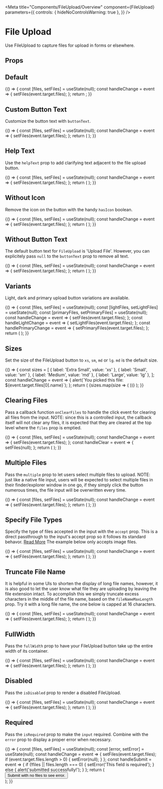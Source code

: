 
<Meta
  title="Components/FileUpload/Overview"
  component={FileUpload}
  parameters={{
    controls: { hideNoControlsWarning: true },
  }}
/>

# File Upload

Use FileUpload to capture files for upload in forms or elsewhere.

<Canvas isExpanded>
  <FileUpload labelText="My File" id="demoFileUpload" />
</Canvas>

## Props

<ArgsTable of={FileUpload} />

## Default

<Canvas>
  <Story name="Default">
    {() => {
      const [files, setFiles] = useState(null);
      const handleChange = event => {
        setFiles(event.target.files);
      };
      return <FileUpload labelText="My File" id="myFile" onChange={handleChange} files={files} />;
    }}
  </Story>
</Canvas>

## Custom Button Text

Customize the button text with `buttonText`.

<Canvas>
  <Story name="Button text">
    {() => {
      const [files, setFiles] = useState(null);
      const handleChange = event => {
        setFiles(event.target.files);
      };
      return (
        <FileUpload
          labelText="My File"
          id="myFile"
          onChange={handleChange}
          files={files}
          buttonText="Upload Your Power Bill"
        />
      );
    }}
  </Story>
</Canvas>

## Help Text

Use the `helpText` prop to add clarifying text adjacent to the file upload button.

<Canvas>
  <Story name="Help Text">
    {() => {
      const [files, setFiles] = useState(null);
      const handleChange = event => {
        setFiles(event.target.files);
      };
      return (
        <FileUpload
          labelText="My File"
          id="myFile"
          onChange={handleChange}
          files={files}
          helpText="image files only (jpg, png, gif)"
          accept="image/*"
        />
      );
    }}
  </Story>
</Canvas>

## Without Icon

Remove the icon on the button with the handy `hasIcon` boolean.

<Canvas>
  <Story name="Without Icon">
    {() => {
      const [files, setFiles] = useState(null);
      const handleChange = event => {
        setFiles(event.target.files);
      };
      return (
        <FileUpload
          labelText="My File"
          id="myFile"
          onChange={handleChange}
          files={files}
          hasIcon={false}
        />
      );
    }}
  </Story>
</Canvas>

## Without Button Text

The default button text for `FileUpload` is 'Upload File'. However, you can explicitely pass `null` to the `buttonText` prop to remove all text.

<Canvas>
  <Story name="Without Button Text">
    {() => {
      const [files, setFiles] = useState(null);
      const handleChange = event => {
        setFiles(event.target.files);
      };
      return (
        <FileUpload
          labelText="My File"
          id="myFile"
          onChange={handleChange}
          files={files}
          buttonText={null}
        />
      );
    }}
  </Story>
</Canvas>

## Variants

Light, dark and primary upload button variations are available.

<Canvas>
  <Story name="Variants">
    {() => {
      const [files, setFiles] = useState(null);
      const [lightFiles, setLightFiles] = useState(null);
      const [primaryFiles, setPrimaryFiles] = useState(null);
      const handleChange = event => {
        setFiles(event.target.files);
      };
      const handleLightChange = event => {
        setLightFiles(event.target.files);
      };
      const handlePrimaryChange = event => {
        setPrimaryFiles(event.target.files);
      };
      return (
        <Box childGap="md">
          <FileUpload
            labelText="My File"
            id="darkUpload"
            onChange={handleChange}
            files={files}
            variant="dark"
          />
          <FileUpload
            labelText="My File"
            id="lightUpload"
            onChange={handleLightChange}
            files={lightFiles}
            variant="light"
          />
          <FileUpload
            labelText="My File"
            id="primaryUpload"
            onChange={handlePrimaryChange}
            files={primaryFiles}
            variant="primary"
          />
        </Box>
      );
    }}
  </Story>
</Canvas>

## Sizes

Set the size of the FileUpload button to `xs`, `sm`, `md` or `lg`. `md` is the default size.

<Canvas>
  <Story name="Sizes">
    {() => {
      const sizes = [
        { label: 'Extra Small', value: 'xs' },
        { label: 'Small', value: 'sm' },
        { label: 'Medium', value: 'md' },
        { label: 'Large', value: 'lg' },
      ];
      const handleChange = event => {
        alert(`You picked this file: ${event.target.files[0].name}`);
      };
      return (
        <Box childGap="lg" direction="row">
          <Box childGap="md">
            <Box childGap="sm">
              {sizes.map(size => (
                <FileUpload
                  key={size.label}
                  labelText={size.label}
                  id={size.label}
                  onChange={handleChange}
                  size={size.value}
                  buttonText={size.label}
                  helpText="helpful text"
                />
              ))}
            </Box>
          </Box>
        </Box>
      );
    }}
  </Story>
</Canvas>

## Clearing Files

Pass a callback function `onClearFiles` to handle the click event for clearing all files from the input.
NOTE: since this is a controlled input, the callback itself will not clear any files, it is expected that
they are cleared at the top level where the `files` prop is emptied.

<Canvas>
  <Story name="Clear">
    {() => {
      const [files, setFiles] = useState(null);
      const handleChange = event => {
        setFiles(event.target.files);
      };
      const handleClear = event => {
        setFiles(null);
      };
      return (
        <Box childGap="md" direction="row">
          <FileUpload
            labelText="My File"
            id="myFile"
            onChange={handleChange}
            files={files}
            onClearFiles={handleClear}
          />
        </Box>
      );
    }}
  </Story>
</Canvas>

## Multiple Files

Pass the `multiple` prop to let users select multiple files to upload.
NOTE: just like a native file input, users will be expected to select multiple files in their finder/explorer
window in one go, if they simply click the button numerous times, the file input will be overwritten every time.

<Canvas>
  <Story name="Multiple Files">
    {() => {
      const [files, setFiles] = useState(null);
      const handleChange = event => {
        setFiles(event.target.files);
      };
      return (
        <FileUpload
          labelText="My File"
          id="myFile"
          onChange={handleChange}
          files={files}
          multiple
          buttonText="Upload Multiple Files"
        />
      );
    }}
  </Story>
</Canvas>

## Specify File Types

Specify the type of files accepted in the input with the `accept` prop. This is a direct passthrough to the
input's accept prop so it follows its standard behavor.
[Read More](https://developer.mozilla.org/en-US/docs/Web/HTML/Attributes/accept)
The example below only accepts image files.

<Canvas>
  <Story name="File Types">
    {() => {
      const [files, setFiles] = useState(null);
      const handleChange = event => {
        setFiles(event.target.files);
      };
      return (
        <FileUpload
          labelText="My File"
          id="myFile"
          onChange={handleChange}
          files={files}
          accept="image/*"
          buttonText="Upload Images"
        />
      );
    }}
  </Story>
</Canvas>

## Truncate File Name

It is helpful in some UIs to shorten the display of long file names, however, it is
also good to let the user know what file they are uploading by leaving the file extension intact.
To accomplish this we simply truncate excess characters in the middle of the file name, based on the
`fileNameMaxLength` prop. Try it with a long file name, the one below is capped at 16 characters.

<Canvas>
  <Story name="Truncated File Names">
    {() => {
      const [files, setFiles] = useState(null);
      const handleChange = event => {
        setFiles(event.target.files);
      };
      return (
        <FileUpload
          labelText="My File"
          id="myFile"
          onChange={handleChange}
          files={files}
          fileNameMaxLength={16}
        />
      );
    }}
  </Story>
</Canvas>

## FullWidth

Pass the `fullWidth` prop to have your FileUpload button take up the entire width of its container.

<Canvas>
  <Story name="Full Width">
    {() => {
      const [files, setFiles] = useState(null);
      const handleChange = event => {
        setFiles(event.target.files);
      };
      return (
        <FileUpload
          labelText="My File"
          id="myFile"
          onChange={handleChange}
          files={files}
          fullWidth
        />
      );
    }}
  </Story>
</Canvas>

## Disabled

Pass the `isDisabled` prop to render a disabled FileUpload.

<Canvas>
  <Story name="Disabled">
    {() => {
      const [files, setFiles] = useState(null);
      const handleChange = event => {
        setFiles(event.target.files);
      };
      return (
        <FileUpload
          labelText="My File"
          id="myFile"
          onChange={handleChange}
          files={files}
          isDisabled
        />
      );
    }}
  </Story>
</Canvas>

## Required

Pass the `isRequired` prop to make the `input` required. Combine with the `error` prop to
display a proper error when necessary.

<Canvas>
  <Story name="Required">
    {() => {
      const [files, setFiles] = useState(null);
      const [error, setError] = useState(null);
      const handleChange = event => {
        setFiles(event.target.files);
        if (event.target.files.length > 0) {
          setError(null);
        }
      };
      const handleSubmit = event => {
        if (!files || files.length === 0) {
          setError('This field is required');
        } else {
          alert('submitted successfully!');
        }
      };
      return (
        <Box childGap="md" direction="row">
          <FileUpload
            labelText="My File"
            id="myFile"
            onChange={handleChange}
            files={files}
            isRequired
            size="sm"
            error={error}
            fileNameMaxLength={14}
          />
          <div>
            <Button onClick={handleSubmit} size="sm">
              Submit with no files to see error.
            </Button>
          </div>
        </Box>
      );
    }}
  </Story>
</Canvas>

